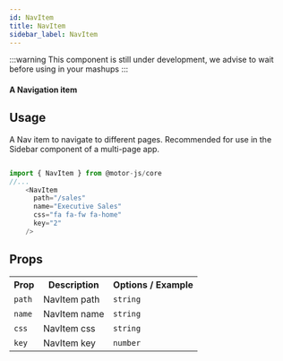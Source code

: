 ```yaml
---
id: NavItem
title: NavItem
sidebar_label: NavItem
---
```


:::warning
This component is still under development, we advise to wait before using in your mashups
:::

#### A Navigation item 

## Usage

A Nav item to navigate to different pages. Recommended for use in the Sidebar component of a multi-page app.

```javascript

import { NavItem } from @motor-js/core
//...
    <NavItem
      path="/sales"
      name="Executive Sales"
      css="fa fa-fw fa-home"
      key="2"
    />

```

## Props

<table>
  <tr>
    <th>Prop</th>
    <th>Description</th>
    <th>Options / Example</th>
  </tr>
  <tr>
    <td>
      <code>path</code>
    </td>
    <td>NavItem path</td>
    <td>
      <code>string</code>
    </td>
  </tr>
  <tr>
    <td>
      <code>name</code>
    </td>
    <td>NavItem name</td>
    <td>
      <code>string</code>
    </td>
  </tr>
  <tr>
    <td>
      <code>css</code>
    </td>
    <td>NavItem css</td>
    <td>
      <code>string</code>
    </td>
  </tr>
  <tr>
    <td>
      <code>key</code>
    </td>
    <td>NavItem key</td>
    <td>
      <code>number</code>
    </td>
  </tr>
</table>
